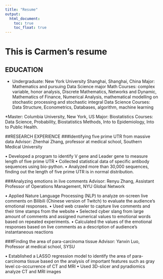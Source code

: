 ```yaml
---
title: "Resume"
output: 
  html_document:
    toc: true
    toc_float: true
---
```


# This is Carmen's resume

## EDUCATION
* Undergraduate: New York University Shanghai, Shanghai, China
Major: Mathematics and pursuing Data Science major
Math Courses: complex variable, honor analysis, Discrete Mathematics, Networks and Dynamic, Mathematics of Finance, Numerical Analysis, mathematical modelling on stochastic processing and stochastic integral
Data Science Courses: Data Structure, Econometrics, Databases, algorithm, machine learning

*Master: Columbia University, New York, US
Major: Biostatistics
Courses: Data Science, Probability, Biostatistics Methods, Into to Epidemiology, Into to Public Health.

##RESEARCH EXPERIENCE
###Identifying five prime UTR from massive data
Advisor: Zhenhai Zhang, professor at medical school, Southern Medical University

• Developed a program to identify V gene and Leader gene to measure length of five prime UTR
• Collected statistical data of specific antibody sequences using bio-python.
• Analyzed more than 30,000 sequences, finding out the length of five prime UTR is in normal
distribution.

###Analyzing emotions in live comments
Advisor: Renyu Zhang, Assistant Professor of Operations Management, NYU Global Network

• Applied Nature Language Processing (NLP) to analyze on-screen live comments on Bilibili (Chinese version of Twitch) to evaluate the audience's emotional responses.
• Used web crawler to capture live comments and their time stamps from the website
• Selected cyber slang from large amount of comments and assigned numerical values to
emotional words based on repeated experiments.
• Calculated the values of the emotional responses based on live comments as a description of audience's instantaneous reactions

###Finding the area of para-carcinoma tissue
Advisor: Yanxin Luo, Professor at medical school, SYSU

• Established a LASSO regression model to identify the area of para-carcinoma tissue based on
the analysis of important features such as gray level co-occurrence of CT and MRI
• Used 3D-slicer and pyradiomics analyze CT and MRI images









